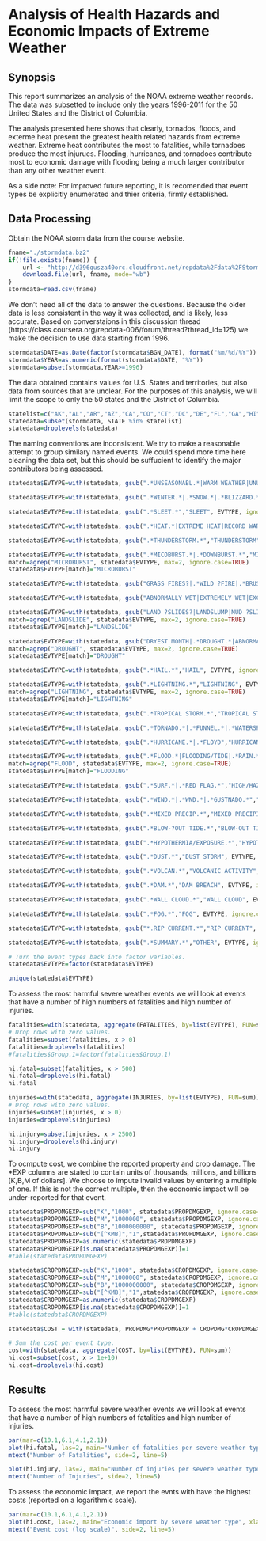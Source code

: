 ```{r, cache=TRUE, echo=TRUE}
```
Analysis of Health Hazards and Economic Impacts of Extreme Weather
===================


## Synopsis

This report summarizes an analysis of the NOAA extreme weather records. The data was subsetted to include only the years 1996-2011 for the 50 United States and the District of Columbia.

The analysis presented here shows that clearly, tornados, floods, and exterme heat present the greatest health related hazards from extreme weather. Extreme heat contributes the most to fatalities, while tornadoes produce the most injurues. Flooding, hurricanes, and tornadoes contribute most to economic damage with flooding being a much larger contributor than any other weather event.

As a side note: For improved future reporting, it is recomended that event types be explicitly enumerated and thier criteria, firmly established.

## Data Processing

Obtain the NOAA storm data from the course website.

```{r read data}
fname="./stormdata.bz2"
if(!file.exists(fname)) {
    url <- "http://d396qusza40orc.cloudfront.net/repdata%2Fdata%2FStormData.csv.bz2"
    download.file(url, fname, mode="wb")
}
stormdata=read.csv(fname)
```

We don't need all of the data to answer the questions. Because the older data is less consistent in the way it was collected, and is likely, less accurate. Based on converstaions in this discussion thread (https://class.coursera.org/repdata-006/forum/thread?thread_id=125) we make the decision to use data starting from 1996.


```{r subset dates}
stormdata$DATE=as.Date(factor(stormdata$BGN_DATE), format("%m/%d/%Y"))
stormdata$YEAR=as.numeric(format(stormdata$DATE, "%Y"))
stormdata=subset(stormdata,YEAR>=1996)
```

The data obtained contains values for U.S. States and territories, but also data from sources that are unclear. For the purposes of this analysis, we will limit the scope to only the 50 states and the District of Columbia.

```{r subset states}
statelist=c("AK","AL","AR","AZ","CA","CO","CT","DC","DE","FL","GA","HI","IA","ID","IL","IN","KS","KY","LA","MA","MD","ME","MI","MN","MO","MS","MT","NC","ND","NE","NH","NJ","NM","NV","NY","OH","OK","OR","PA","RI","SC","SD","TN","TX","UT","VA","VT","WA","WI","WV","WY")
statedata=subset(stormdata, STATE %in% statelist)
statedata=droplevels(statedata)
```

The naming conventions are inconsistent. We try to make a reasonable attempt to group similary named events. We could spend more time here cleaning the data set, but this should be suffucient to identify the major contributors being assessed.

```{r group by event type}
statedata$EVTYPE=with(statedata, gsub(".*UNSEASONABL.*|WARM WEATHER|UNUSUALLY WARM|VERY WARM|PROLONG WARMTH|MONTHLY PRECIPITATION|UNUSUAL WARMTH","UNSEASONABLE WEATHER", EVTYPE, ignore.case=T))

statedata$EVTYPE=with(statedata, gsub(".*WINTER.*|.*SNOW.*|.*BLIZZARD.*|.*ICE.*|.*FROST.*|.*FREEZE.*|.*COLD.*|.*WINTRY.*|.*FREEZING.*|.*ICY.*","WINTER WEATHER", EVTYPE, ignore.case=T))

statedata$EVTYPE=with(statedata, gsub(".*SLEET.*","SLEET", EVTYPE, ignore.case=T))

statedata$EVTYPE=with(statedata, gsub(".*HEAT.*|EXTREME HEAT|RECORD WARMTH|HIGH TEMPERATURE RECORD|RECORD HIGH|HOT SPELL|.*RECORD WARM.*", "EXTREME HEAT", EVTYPE, ignore.case=T))

statedata$EVTYPE=with(statedata, gsub(".*THUNDERSTORM.*","THUNDERSTORM", EVTYPE, ignore.case=T))

statedata$EVTYPE=with(statedata, gsub(".*MICOBURST.*|.*DOWNBURST.*","MICROBURST", EVTYPE, ignore.case=T))
match=agrep("MICROBURST", statedata$EVTYPE, max=2, ignore.case=TRUE)
statedata$EVTYPE[match]="MICROBURST"

statedata$EVTYPE=with(statedata, gsub("GRASS FIRES?|.*WILD ?FIRE|.*BRUSH ?FIRE|.*FOREST ?FIRE","WILD/FOREST FIRE", EVTYPE, ignore.case=T))

statedata$EVTYPE=with(statedata, gsub("ABNORMALLY WET|EXTREMELY WET|EXCESSIVE WETNESS|WET MONTH|WET YEAR","WET CONDITIONS", EVTYPE, ignore.case=T))

statedata$EVTYPE=with(statedata, gsub("LAND ?SLIDES?|LANDSLUMP|MUD ?SLIDE|ROCK ?SLIDE|.*LANDSLIDE.*","LANDSLIDE", EVTYPE, ignore.case=T))
match=agrep("LANDSLIDE", statedata$EVTYPE, max=2, ignore.case=TRUE)
statedata$EVTYPE[match]="LANDSLIDE"

statedata$EVTYPE=with(statedata, gsub("DRYEST MONTH|.*DROUGHT.*|ABNORMALLY DROUGHT|VERY DRY.*|DRY|DRY SPELL|DRY CONDITIONS","DROUGHT", EVTYPE, ignore.case=T))
match=agrep("DROUGHT", statedata$EVTYPE, max=2, ignore.case=TRUE)
statedata$EVTYPE[match]="DROUGHT"

statedata$EVTYPE=with(statedata, gsub(".*HAIL.*","HAIL", EVTYPE, ignore.case=T))

statedata$EVTYPE=with(statedata, gsub(".*LIGHTNING.*","LIGHTNING", EVTYPE, ignore.case=T))
match=agrep("LIGHTNING", statedata$EVTYPE, max=2, ignore.case=TRUE)
statedata$EVTYPE[match]="LIGHTNING"

statedata$EVTYPE=with(statedata, gsub(".*TROPICAL STORM.*","TROPICAL STORM", EVTYPE, ignore.case=T))

statedata$EVTYPE=with(statedata, gsub(".*TORNADO.*|.*FUNNEL.*|.*WATERSPOUT.*|LANDSPOUT","TORNADO", EVTYPE, ignore.case=T))

statedata$EVTYPE=with(statedata, gsub(".*HURRICANE.*|.*FLOYD","HURRICANE", EVTYPE, ignore.case=T))

statedata$EVTYPE=with(statedata, gsub(".*FLOOD.*|FLOODING/TIDE|.*RAIN.*|STORM SURGE|.*STREAM FLD|.*SMALL STREAM.*|.*HIGH WATER.*|RAPIDLY RISING WATER", "FLOODING", EVTYPE, ignore.case=T))
match=agrep("FLOOD", statedata$EVTYPE, max=2, ignore.case=TRUE)
statedata$EVTYPE[match]="FLOODING"

statedata$EVTYPE=with(statedata, gsub(".*SURF.*|.*RED FLAG.*","HIGH/HAZARDOUS SURF", EVTYPE, ignore.case=T))

statedata$EVTYPE=with(statedata, gsub(".*WIND.*|.*WND.*|.*GUSTNADO.*","HIGH WIND", EVTYPE, ignore.case=T))

statedata$EVTYPE=with(statedata, gsub(".*MIXED PRECIP.*","MIXED PRECIPITATION", EVTYPE, ignore.case=T))

statedata$EVTYPE=with(statedata, gsub(".*BLOW-?OUT TIDE.*","BLOW-OUT TIDE", EVTYPE, ignore.case=T))

statedata$EVTYPE=with(statedata, gsub(".*HYPOTHERMIA/EXPOSURE.*","HYPOTHERMIA/EXPOSURE", EVTYPE, ignore.case=T))

statedata$EVTYPE=with(statedata, gsub(".*DUST.*","DUST STORM", EVTYPE, ignore.case=T))

statedata$EVTYPE=with(statedata, gsub(".*VOLCAN.*","VOLCANIC ACTIVITY", EVTYPE, ignore.case=T))

statedata$EVTYPE=with(statedata, gsub(".*DAM.*","DAM BREACH", EVTYPE, ignore.case=T))

statedata$EVTYPE=with(statedata, gsub(".*WALL CLOUD.*","WALL CLOUD", EVTYPE, ignore.case=T))

statedata$EVTYPE=with(statedata, gsub(".*FOG.*","FOG", EVTYPE, ignore.case=T))

statedata$EVTYPE=with(statedata, gsub("*.RIP CURRENT.*","RIP CURRENT", EVTYPE, ignore.case=T))

statedata$EVTYPE=with(statedata, gsub(".*SUMMARY.*","OTHER", EVTYPE, ignore.case=T))

# Turn the event types back into factor variables.
statedata$EVTYPE=factor(statedata$EVTYPE)

unique(statedata$EVTYPE)
```

To assess the most harmful severe weather events we will look at events that have a number of high numbers of fatalities and high number of injuries.

```{r assess harmfulness}
fatalities=with(statedata, aggregate(FATALITIES, by=list(EVTYPE), FUN=sum))
# Drop rows with zero values.
fatalities=subset(fatalities, x > 0)
fatalities=droplevels(fatalities)
#fatalities$Group.1=factor(fatalities$Group.1)

hi.fatal=subset(fatalities, x > 500)
hi.fatal=droplevels(hi.fatal)
hi.fatal

injuries=with(statedata, aggregate(INJURIES, by=list(EVTYPE), FUN=sum))
# Drop rows with zero values.
injuries=subset(injuries, x > 0)
injuries=droplevels(injuries)

hi.injury=subset(injuries, x > 2500)
hi.injury=droplevels(hi.injury)
hi.injury
```

To ocmpute cost, we combine the reported property and crop damage. The *EXP columns are stated to contain units of thousands, millions, and billions [K,B,M of dollars]. We choose to impute invalid values by entering a multiple of one. If this is not the correct multiple, then the economic impact will be under-reported for that event.

```{r assess economic impact}
statedata$PROPDMGEXP=sub("K","1000", statedata$PROPDMGEXP, ignore.case=T)
statedata$PROPDMGEXP=sub("M","1000000", statedata$PROPDMGEXP, ignore.case=T)
statedata$PROPDMGEXP=sub("B","1000000000", statedata$PROPDMGEXP, ignore.case=T)
statedata$PROPDMGEXP=sub("[^KMB]","1",statedata$PROPDMGEXP, ignore.case=T)
statedata$PROPDMGEXP=as.numeric(statedata$PROPDMGEXP)
statedata$PROPDMGEXP[is.na(statedata$PROPDMGEXP)]=1
#table(statedata$PROPDMGEXP)

statedata$CROPDMGEXP=sub("K","1000", statedata$CROPDMGEXP, ignore.case=T)
statedata$CROPDMGEXP=sub("M","1000000", statedata$CROPDMGEXP, ignore.case=T)
statedata$CROPDMGEXP=sub("B","1000000000", statedata$CROPDMGEXP, ignore.case=T)
statedata$CROPDMGEXP=sub("[^KMB]","1",statedata$CROPDMGEXP, ignore.case=T)
statedata$CROPDMGEXP=as.numeric(statedata$CROPDMGEXP)
statedata$CROPDMGEXP[is.na(statedata$CROPDMGEXP)]=1
#table(statedata$CROPDMGEXP)

statedata$COST = with(statedata, PROPDMG*PROPDMGEXP + CROPDMG*CROPDMGEXP)

# Sum the cost per event type.
cost=with(statedata, aggregate(COST, by=list(EVTYPE), FUN=sum))
hi.cost=subset(cost, x > 1e+10)
hi.cost=droplevels(hi.cost)
```


## Results

To assess the most harmful severe weather events we will look at events that have a number of high numbers of fatalities and high number of injuries.

```{r plot harmfulness}
par(mar=c(10.1,6.1,4.1,2.1))
plot(hi.fatal, las=2, main="Number of fatalities per severe weather type", xlab="", ylab="")
mtext("Number of Fatalities", side=2, line=5)

plot(hi.injury, las=2, main="Number of injuries per severe weather type", xlab="", ylab="")
mtext("Number of Injuries", side=2, line=5)
```

To assess the economic impact, we report the evnts with have the highest costs (reported on a logarithmic scale).

```{r plot economic impact}
par(mar=c(10.1,6.1,4.1,2.1))
plot(hi.cost, las=2, main="Economic import by severe weather type", xlab="", ylab="")
mtext("Event cost (log scale)", side=2, line=5)
```

